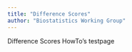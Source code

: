 ```yaml
---
title: "Difference Scores"
author: "Biostatistics Working Group"
---
```


Difference Scores HowTo's testpage

